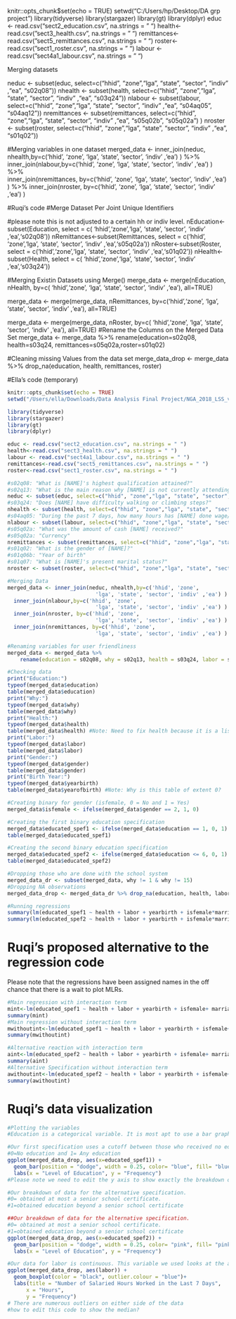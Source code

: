 


knitr::opts_chunk$set(echo = TRUE)
setwd("C:/Users/hp/Desktop/DA grp project")
library(tidyverse)
library(stargazer)
library(gt)
library(dplyr)
educ <- read.csv("sect2_education.csv", na.strings = " ")
health<-read.csv("sect3_health.csv", na.strings = " ")
remittances<-read.csv("sect5_remittances.csv", na.strings = " ")
roster<-read.csv("sect1_roster.csv", na.strings = " ")
labour <- read.csv("sect4a1_labour.csv", na.strings = " ")




Merging datasets


neduc <- subset(educ, select=c("hhid", "zone","lga", "state", "sector", "indiv" ,"ea", "s02q08"))
nhealth <- subset(health, select=c("hhid", "zone","lga", "state", "sector", "indiv" ,"ea", "s03q24"))
nlabour <- subset(labour, select=c("hhid", "zone","lga", "state", "sector", "indiv" ,"ea", "s04aq05", "s04aq12"))
nremittances <- subset(remittances, select=c("hhid", "zone","lga", "state", "sector", "indiv" ,"ea", "s05q02b", "s05q02a") )
nroster <- subset(roster, select=c("hhid", "zone","lga", "state", "sector", "indiv" ,"ea", "s01q02"))

#Merging variables in one dataset
merged_data <- inner_join(neduc, nhealth,by=c('hhid', 'zone',
                            'lga', 'state', 'sector', 'indiv' ,'ea') ) %>% 
  inner_join(nlabour,by=c('hhid', 'zone',
                            'lga', 'state', 'sector', 'indiv' ,'ea') ) %>%  
  inner_join(nremittances, by=c('hhid', 'zone',
                            'lga', 'state', 'sector', 'indiv' ,'ea') ) %>% 
  inner_join(nroster, by=c('hhid', 'zone',
                            'lga', 'state', 'sector', 'indiv' ,'ea') ) 





#Ruqi's code
#Merge Dataset Per Joint Unique Identifiers

#please note this is not adjusted to a certain hh or indiv level.
nEducation<-subset(Education, select = c( 'hhid','zone','lga', 'state', 'sector', 'indiv' ,'ea','s02q08'))
nRemittances<-subset(Remittances, select = c('hhid', 'zone','lga', 'state', 'sector', 'indiv' ,'ea','s05q02a'))
nRoster<-subset(Roster, select = c('hhid','zone','lga', 'state', 'sector', 'indiv' ,'ea','s01q02'))
nHealth<-subset(Health, select = c( 'hhid','zone','lga', 'state', 'sector', 'indiv' ,'ea','s03q24'))

#Merging Existin Datasets using Merge()
merge_data <- merge(nEducation, nHealth, by=c( 'hhid','zone',
                            'lga', 'state', 'sector', 'indiv' ,'ea'), all=TRUE)

merge_data <- merge(merge_data, nRemittances, by=c('hhid','zone',
                            'lga', 'state', 'sector', 'indiv' ,'ea'), all=TRUE)

merge_data <- merge(merge_data, nRoster, by=c( 'hhid','zone',
                            'lga', 'state', 'sector', 'indiv' ,'ea'), all=TRUE)
#Rename the Columns on the Merged Data Set
merge_data <- merge_data %>% 
    rename(education=s02q08, health=s03q24, remittances=s05q02a,roster=s01q02)

#Cleaning missing Values from the data set
 merge_data_drop <- merge_data %>% drop_na(education, health, remittances, roster)
 



#Ella's code (temporary)

```{r setup, include = FALSE}
knitr::opts_chunk$set(echo = TRUE)
setwd("/Users/ella/Downloads/Data Analysis Final Project/NGA_2018_LSS_v01_M_CSV/Household")

library(tidyverse)
library(stargazer)
library(gt)
library(dplyr)

educ <- read.csv("sect2_education.csv", na.strings = " ")
health<-read.csv("sect3_health.csv", na.strings = " ")
labour <- read.csv("sect4a1_labour.csv", na.strings = " ")
remittances<-read.csv("sect5_remittances.csv", na.strings = " ")
roster<-read.csv("sect1_roster.csv", na.strings = " ")

#s02q08: "What is [NAME]'s highest qualification attained?"
#s02q13: "What is the main reason why [NAME] is not currently attending school?"
neduc <- subset(educ, select=c("hhid", "zone","lga", "state", "sector", "indiv","ea", "s02q08", "s02q13"))
#s03q24: "Does [NAME] have difficulty walking or climbing steps?"
nhealth <- subset(health, select=c("hhid", "zone","lga", "state", "sector", "indiv","ea", "s03q24"))
#s04aq05: "During the past 7 days, how many hours has [NAME] done wage/salaried work?"
nlabour <- subset(labour, select=c("hhid", "zone","lga", "state", "sector", "indiv", "ea", "s04aq05"))
#s05q02a: "What was the amount of cash [NAME] received?"
#s05q02a: "Currency"
nremittances <- subset(remittances, select=c("hhid", "zone","lga", "state", "sector", "indiv" ,"ea", "s05q02a", "s05q02b") )
#s01q02: "What is the gender of [NAME]?"
#s01q06b: "Year of birth"
#s01q07: "What is [NAME]'s present marital status?"
nroster <- subset(roster, select=c("hhid", "zone","lga", "state", "sector", "indiv", "ea", "s01q02", "s01q06b", "s01q07"))

```


```{r}
#Merging Data
merged_data <- inner_join(neduc, nhealth,by=c('hhid', 'zone',
                            'lga', 'state', 'sector', 'indiv' ,'ea') ) %>% 
  inner_join(nlabour,by=c('hhid', 'zone',
                            'lga', 'state', 'sector', 'indiv' ,'ea') ) %>%  
  inner_join(nroster, by=c('hhid', 'zone',
                            'lga', 'state', 'sector', 'indiv' ,'ea') ) %>%
  inner_join(nremittances, by=c('hhid', 'zone',
                            'lga', 'state', 'sector', 'indiv' ,'ea') )
```


```{r}
#Renaming variables for user friendliness
merged_data <- merged_data %>% 
    rename(education = s02q08, why = s02q13, health = s03q24, labor = s04aq05, remittances = s05q02a, currency = s05q02b, gender = s01q02, yearbirth = s01q06b, marriage = s01q07)
```

```{r}
#Checking data
print("Education:")
typeof(merged_data$education)
table(merged_data$education)
print("Why:")
typeof(merged_data$why)
table(merged_data$why)
print("Health:")
typeof(merged_data$health)
table(merged_data$health) #Note: Need to fix health because it is a list
print("Labor:")
typeof(merged_data$labor)
table(merged_data$labor)
print("Gender:")
typeof(merged_data$gender)
table(merged_data$gender)
print("Birth Year:")
typeof(merged_data$yearbirth)
table(merged_data$yearofbirth) #Note: Why is this table of extent 0?
```

```{r}
#Creating binary for gender (isfemale, 0 = No and 1 = Yes)
merged_data$isfemale <- ifelse(merged_data$gender == 2, 1, 0)
```

```{r}
#Creating the first binary education specification
merged_data$educated_spef1 <- ifelse(merged_data$education == 1, 0, 1)
table(merged_data$educated_spef1)

#Creating the second binary education specification
merged_data$educated_spef2 <- ifelse(merged_data$education <= 6, 0, 1)
table(merged_data$educated_spef2)
```

```{r}
#Dropping those who are done with the school system
merged_data_dr <- subset(merged_data, why != 1 & why != 15)
#Dropping NA observations
merged_data_drop <- merged_data_dr %>% drop_na(education, health, labor, gender, yearbirth, marriage)
```


```{r}
#Running regressions
summary(lm(educated_spef1 ~ health + labor + yearbirth + isfemale*marriage, data = merged_data))
summary(lm(educated_spef2 ~ health + labor + yearbirth + isfemale*marriage, data = merged_data))
```
# Ruqi's proposed alternative to the regression code
Please note that the regressions have been assigned names in the off chance that there is a wait to plot MLRs.
```{r}

#Main regression with interaction term
mint<-lm(educated_spef1 ~ health + labor + yearbirth + isfemale+ marriage+ isfemale*marriage, data = merged_data_drop)
summary(mint)
#Main regression without interaction term
mwithoutint<-lm(educated_spef1 ~ health + labor + yearbirth + isfemale+ marriage+ isfemale*marriage, data = merged_data_drop)
summary(mwithoutint)
```

```{r}
#Alternative reaction with interaction term
aint<-lm(educated_spef2 ~ health + labor + yearbirth + isfemale+ marriage+ isfemale*marriage, data = merged_data_drop)
summary(aint)
#Alternative Specification without interaction term
awithoutint<-lm(educated_spef2 ~ health + labor + yearbirth + isfemale+marriage, data = merged_data_drop)
summary(awithoutint)
```
# Ruqi's data visualization
```{r}
#Plotting the variables
#Education is a categorical variable. It is most apt to use a bar graph to plot education.

#Our first specification uses a cutoff between those who received no education at all vs. those who received some education.
#0=No education and 1= Any education
ggplot(merged_data_drop, aes(x=educated_spef1)) +
  geom_bar(position = "dodge", width = 0.25, color= "blue", fill= "blue") + 
  labs(x = "Level of Education", y = "Frequency") 
#Please note we need to edit the y axis to show exactly the breakdown of the data.

#Our breakdown of data for the alternative specification.
#0= obtained at most a senior school certificate.
#1=obtained education beyond a senior school certificate
```


```{r}
##Our breakdown of data for the alternative specification.
#0= obtained at most a senior school certificate.
#1=obtained education beyond a senior school certificate
ggplot(merged_data_drop, aes(x=educated_spef2)) +
  geom_bar(position = "dodge", width = 0.25, color= "pink", fill= "pink") + 
  labs(x = "Level of Education", y = "Frequency")
```


```{r}
#Our data for labor is continuous. This variable we used looks at the amount of salaried hours those who took the survery worked in the last 7 days. To visualize this data, a boxplot is more appropriate. This will also provide us with some idea as to how the data is distributed and where outliers are.
ggplot(merged_data_drop, aes(labor)) +
  geom_boxplot(color = "black", outlier.colour = "blue")+
  labs(title = "Number of Salaried Hours Worked in the Last 7 Days",
      x = "Hours",
      y = "Frequency")
# There are numerous outliers on either side of the data
#how to edit this code to show the median?

```
